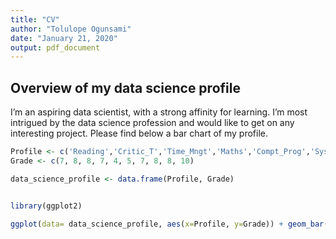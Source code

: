 ```yaml
---
title: "CV"
author: "Tolulope Ogunsami"
date: "January 21, 2020"
output: pdf_document
---
```

## Overview of my data science profile

I'm an aspiring data scientist, with a strong affinity for learning. I'm most intrigued by the data science profession and would like to get on any interesting project. Please find below a bar chart of my profile.

```r
Profile <- c('Reading','Critic_T','Time_Mngt','Maths','Compt_Prog','Syst_Des','Report_Wrtn','Listening','Teamwork','Curiosity')
Grade <- c(7, 8, 8, 7, 4, 5, 7, 8, 8, 10)

data_science_profile <- data.frame(Profile, Grade)


library(ggplot2)

ggplot(data= data_science_profile, aes(x=Profile, y=Grade)) + geom_bar(stat ="identity")
```
